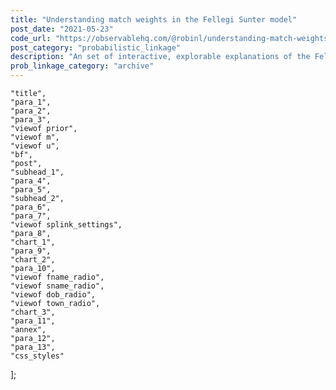 ```yaml
---
title: "Understanding match weights in the Fellegi Sunter model"
post_date: "2021-05-23"
code_url: "https://observablehq.com/@robinl/understanding-match-weights"
post_category: "probabilistic_linkage"
description: "An set of interactive, explorable explanations of the Fellegi Sunter model of probabilistic record linkage.  This article discusses match weights."
prob_linkage_category: "archive"
---
```





    "title",
    "para_1",
    "para_2",
    "para_3",
    "viewof prior",
    "viewof m",
    "viewof u",
    "bf",
    "post",
    "subhead_1",
    "para_4",
    "para_5",
    "subhead_2",
    "para_6",
    "para_7",
    "viewof splink_settings",
    "para_8",
    "chart_1",
    "para_9",
    "chart_2",
    "para_10",
    "viewof fname_radio",
    "viewof sname_radio",
    "viewof dob_radio",
    "viewof town_radio",
    "chart_3",
    "para_11",
    "annex",
    "para_12",
    "para_13",
    "css_styles"
];

<CompactTutorialNav frontmatter={props.pageContext.frontmatter} />

<ObservableNotebook notebook={notebook} cells={output_order} />

<TutorialNav frontmatter={props.pageContext.frontmatter} />
